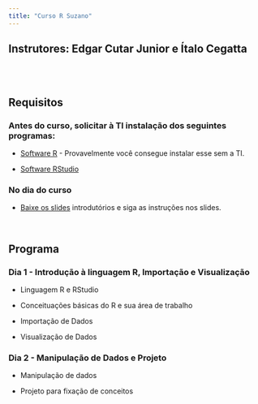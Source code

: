 ---
title: "Curso R Suzano"
---

## Instrutores: Edgar Cutar Junior e Ítalo Cegatta

<br>
<br>


## Requisitos


### Antes do curso, solicitar à TI instalação dos seguintes programas:
* [Software R](https://cran.r-project.org/bin/windows/base/) - Provavelmente você consegue instalar esse sem a TI.

* [Software RStudio](https://www.rstudio.com/products/rstudio/download/#download)

### No dia do curso
* [Baixe os slides](https://github.com/edgarcutar/curso_suzano/raw/master/ppt/Introducao.pdf) introdutórios e siga as instruções nos slides.  

<br>

## Programa

### Dia 1 - Introdução à linguagem R, Importação e Visualização  

* Linguagem R e RStudio

* Conceituações básicas do R e sua área de trabalho

* Importação de Dados

* Visualização de Dados


### Dia 2 - Manipulação de Dados e Projeto

* Manipulação de dados

* Projeto para fixação de conceitos
